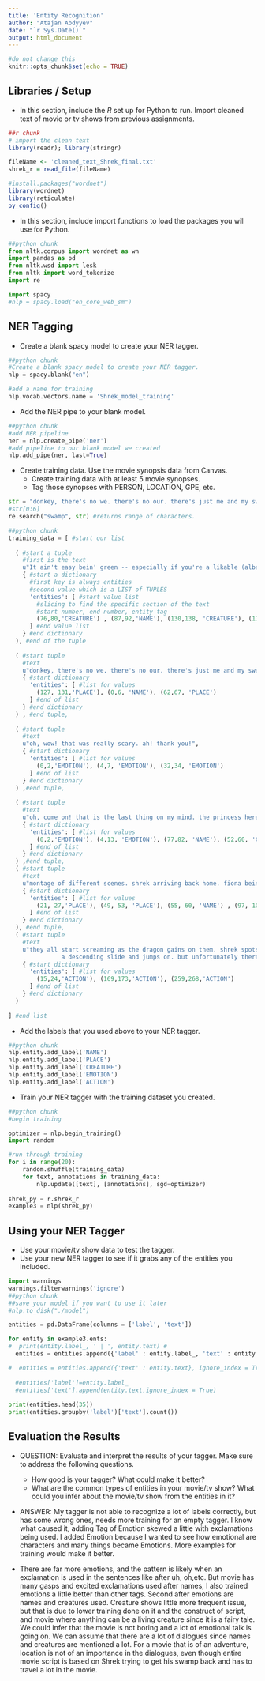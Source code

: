 ```yaml
---
title: 'Entity Recognition'
author: "Atajan Abdyyev"
date: "`r Sys.Date()`"
output: html_document
---
```


```r
#do not change this
knitr::opts_chunk$set(echo = TRUE)
```

## Libraries / Setup

- In this section, include the *R* set up for Python to run. Import cleaned text of movie or tv shows from previous assignments. 

```r
##r chunk
# import the clean text
library(readr); library(stringr)

fileName <- 'cleaned_text_Shrek_final.txt'
shrek_r = read_file(fileName)

#install.packages("wordnet")
library(wordnet)
library(reticulate)
py_config()
```

- In this section, include import functions to load the packages you will use for Python.

```python
##python chunk
from nltk.corpus import wordnet as wn
import pandas as pd
from nltk.wsd import lesk
from nltk import word_tokenize
import re

import spacy
#nlp = spacy.load("en_core_web_sm")

```

## NER Tagging

- Create a blank spacy model to create your NER tagger. 

```python
##python chunk
#Create a blank spacy model to create your NER tagger.
nlp = spacy.blank("en") 

#add a name for training
nlp.vocab.vectors.name = 'Shrek_model_training' 

```

- Add the NER pipe to your blank model. 

```python
##python chunk
#add NER pipeline
ner = nlp.create_pipe('ner')  
#add pipeline to our blank model we created
nlp.add_pipe(ner, last=True)  
```

- Create training data. Use the movie synopsis data from Canvas.
  - Create training data with at least 5 movie synopses. 
  - Tag those synopses with PERSON, LOCATION, GPE, etc. 

```python
str = "donkey, there's no we. there's no our. there's just me and my swamp.the first thing I'm gonna do is build a ten-foot around my land."
#str[0:6]
re.search("swamp", str) #returns range of characters.
```

```python
##python chunk
training_data = [ #start our list
  
  ( #start a tuple
    #first is the text
    u"It ain't easy bein' green -- especially if you're a likable (albeit smelly) ogre named Shrek. On a mission to retrieve a gorgeous princess from the clutches of a fire-breathing dragon, shrek teams up with an unlikely compatriot -- a wisecracking donkey.", 
    { #start a dictionary
      #first key is always entities
      #second value which is a LIST of TUPLES
      'entities': [ #start value list
        #slicing to find the specific section of the text
        #start number, end number, entity tag
        (76,80,'CREATURE') , (87,92,'NAME'), (130,138, 'CREATURE'), (177,183,'CREATURE') ,(246, 252,'NAME')
      ] #end value list
    } #end dictionary 
  ), #end of the tuple 
  
  ( #start tuple 
    #text 
    u"donkey, there's no we. there's no our. there's just me and my swamp.the first thing I'm gonna do is build a ten-foot around my land.", 
    { #start dictionary 
      'entities': [ #list for values
        (127, 131,'PLACE'), (0,6, 'NAME'), (62,67, 'PLACE') 
      ] #end of list 
    } #end dictionary
  ) , #end tuple,
  
  ( #start tuple 
    #text 
    u"oh, wow! that was really scary. ah! thank you!", 
    { #start dictionary 
      'entities': [ #list for values
        (0,2,'EMOTION'), (4,7, 'EMOTION'), (32,34, 'EMOTION')  
      ] #end of list 
    } #end dictionary
  ) ,#end tuple,
  
  ( #start tuple 
    #text 
    u"oh, come on! that is the last thing on my mind. the princess here was just- (fiona pulls the arrow out) ugh! (he turns to look at fiona who holds up the arrow with a smile) ow!. please! i do not want to go back there! you do not know what it is like to be considered a freak. (pause while he looks at shrek) well, maybe you do. but that is why we got to stick together. you got to let me stay! please! please! shrek okay! okay! but one night only. donkey ah! thank you!", 
    { #start dictionary 
      'entities': [ #list for values
        (0,2,'EMOTION'), (4,13, 'EMOTION'), (77,82, 'NAME'), (52,60, 'CREATURE'), (104,108, 'EMOTION'), (130,135,'NAME'), (173, 176, 'EMOTION'), (178, 185, 'EMOTION'),  (455, 458, 'EMOTION'), (416, 421, 'EMOTION'), (402,409,'EMOTION'), (301,306, 'NAME')
      ] #end of list 
    } #end dictionary
  ) ,#end tuple,
  ( #start tuple 
    #text 
    u"montage of different scenes. shrek arriving back home. fiona being fitted for the wedding dress. donkey at a stream running into the dragon. shrek cleaning up his house. fiona eating dinner alone. shrek eating dinner alone.", 
    { #start dictionary 
      'entities': [ #list for values
        (21, 27,'PLACE'), (49, 53, 'PLACE'), (55, 60, 'NAME') , (97, 103, 'NAME'), (133, 139, 'CREATURE'), (29, 34, 'NAME'), (163, 168, 'PLACE') 
      ] #end of list 
    } #end dictionary
  ), #end tuple,
  ( #start tuple 
    #text 
    u"they all start screaming as the dragon gains on them. shrek spots \
               a descending slide and jumps on. but unfortunately there is a crack in the stone and it hits shrek right in the groin. his eyes cross and as he reaches the bottom of the slide he stumbles off and walks lightly.", 
    { #start dictionary 
      'entities': [ #list for values
        (15,24,'ACTION'), (169,173,'ACTION'), (259,268,'ACTION')  
      ] #end of list 
    } #end dictionary
  )
  
] #end list 

```

- Add the labels that you used above to your NER tagger. 

```python
##python chunk
nlp.entity.add_label('NAME')
nlp.entity.add_label('PLACE')
nlp.entity.add_label('CREATURE')
nlp.entity.add_label('EMOTION')
nlp.entity.add_label('ACTION')


```

- Train your NER tagger with the training dataset you created. 

```python
##python chunk
#begin training

optimizer = nlp.begin_training()
import random

#run through training
for i in range(20):
    random.shuffle(training_data)
    for text, annotations in training_data:
        nlp.update([text], [annotations], sgd=optimizer)
        
shrek_py = r.shrek_r
example3 = nlp(shrek_py)        
```

## Using your NER Tagger 

- Use your movie/tv show data to test the tagger. 
- Use your new NER tagger to see if it grabs any of the entities you included. 

```python
import warnings
warnings.filterwarnings('ignore')
##python chunk
##save your model if you want to use it later
#nlp.to_disk("./model")

entities = pd.DataFrame(columns = ['label', 'text'])

for entity in example3.ents:
#  print(entity.label_, ' | ', entity.text) #
  entities = entities.append({'label' : entity.label_, 'text' : entity.text}, ignore_index = True);

#  entities = entities.append({'text' : entity.text}, ignore_index = True)
  
  #entities['label']=entity.label_
  #entities['text'].append(entity.text,ignore_index = True)
  
print(entities.head(35))
print(entities.groupby('label')['text'].count())
```

## Evaluation the Results

- QUESTION: Evaluate and interpret the results of your tagger. Make sure to address the following questions.
  - How good is your tagger? What could make it better?
  - What are the common types of entities in your movie/tv show? What could you infer about the movie/tv show from the entities in it?
  
- ANSWER: My tagger is not able to recognize a lot of labels correctly, but has some wrong ones, needs more training for an empty tagger. I know what caused it, adding Tag of Emotion skewed a little with exclamations being used. I added Emotion because I wanted to see how emotional are characters and many things became Emotions. More examples for training would make it better.

- There are far more emotions, and the pattern is likely when an exclamation is used in the sentences like after uh, oh,etc. But movie has many gasps and excited exclamations used after names, I also trained emotions a little better than other tags. Second after emotions are names and creatures used. Creature shows little more frequent issue, but that is due to lower training done on it and the construct of script, and movie where anything can be a living creature since it is a fairy tale.
We could infer that the movie is not boring and a lot of emotional talk is going on. We can assume that there are a lot of dialogues since names and creatures are mentioned a lot. For a movie that is of an adventure, location is not of an importance in the dialogues, even though entire movie script is based on Shrek trying to get his swamp back and has to travel a lot in the movie.
